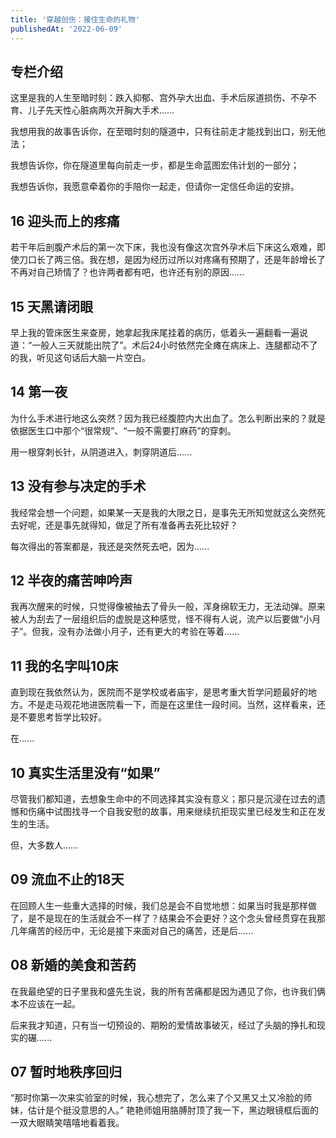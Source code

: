 ```yaml
---
title: '穿越创伤：接住生命的礼物'
publishedAt: '2022-06-09'
---
```


## 专栏介绍

这里是我的人生至暗时刻：跌入抑郁、宫外孕大出血、手术后尿道损伤、不孕不育、儿子先天性心脏病两次开胸大手术……  
  
我想用我的故事告诉你，在至暗时刻的隧道中，只有往前走才能找到出口，别无他法；  
  
我想告诉你，你在隧道里每向前走一步，都是生命蓝图宏伟计划的一部分；  
  
我想告诉你，我愿意牵着你的手陪你一起走，但请你一定信任命运的安排。

## 16 迎头而上的疼痛
若干年后剖腹产术后的第一次下床，我也没有像这次宫外孕术后下床这么艰难，即使刀口长了两三倍。我在想，是因为经历过所以对疼痛有预期了，还是年龄增长了不再对自己矫情了？也许两者都有吧，也许还有别的原因......

## 15 天黑请闭眼
早上我的管床医生来查房，她拿起我床尾挂着的病历，低着头一遍翻看一遍说道：“一般人三天就能出院了”。术后24小时依然完全瘫在病床上、连腿都动不了的我，听见这句话后大脑一片空白。

## 14 第一夜
为什么手术进行地这么突然？因为我已经腹腔内大出血了。怎么判断出来的？就是依据医生口中那个“很常规”、“一般不需要打麻药”的穿刺。

用一根穿刺长针，从阴道进入，刺穿阴道后......

## 13 没有参与决定的手术
我经常会想一个问题，如果某一天是我的大限之日，是事先无所知觉就这么突然死去好呢，还是事先就得知，做足了所有准备再去死比较好？

每次得出的答案都是，我还是突然死去吧，因为......

## 12 半夜的痛苦呻吟声
我再次醒来的时候，只觉得像被抽去了骨头一般，浑身绵软无力，无法动弹。原来被人为刮去了一层组织后的虚脱是这种感觉，怪不得有人说，流产以后要做“小月子”。但我，没有办法做小月子，还有更大的考验在等着......

## 11 我的名字叫10床
直到现在我依然认为，医院而不是学校或者庙宇，是思考重大哲学问题最好的地方。不是走马观花地进医院看一下，而是在这里住一段时间。当然，这样看来，还是不要思考哲学比较好。

在......

## 10 真实生活里没有“如果”
尽管我们都知道，去想象生命中的不同选择其实没有意义；那只是沉浸在过去的遗憾和伤痛中试图找寻一个自我安慰的故事，用来继续抗拒现实里已经发生和正在发生的生活。

但，大多数人......

## 09 流血不止的18天
在回顾人生一些重大选择的时候，我们总是会不自觉地想：如果当时我是那样做了，是不是现在的生活就会不一样了？结果会不会更好？这个念头曾经贯穿在我那几年痛苦的经历中，无论是接下来面对自己的痛苦，还是后......

## 08 新婚的美食和苦药
在我最绝望的日子里我和盛先生说，我的所有苦痛都是因为遇见了你，也许我们俩本不应该在一起。

后来我才知道，只有当一切预设的、期盼的爱情故事破灭，经过了头脑的挣扎和现实的碾......

## 07 暂时地秩序回归
“那时你第一次来实验室的时候，我心想完了，怎么来了个又黑又土又冷脸的师妹，估计是个挺没意思的人。” 艳艳师姐用胳膊肘顶了我一下，黑边眼镜框后面的一双大眼睛笑嘻嘻地看着我。
